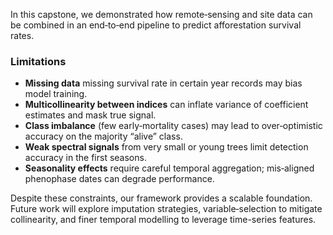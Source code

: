 In this capstone, we demonstrated how remote‑sensing and site data can be combined in an end‑to‑end pipeline to predict afforestation survival rates. 

### Limitations
- **Missing data** missing survival rate in certain year records may bias model training.  
- **Multicollinearity between indices** can inflate variance of coefficient estimates and mask true signal.  
- **Class imbalance** (few early‑mortality cases) may lead to over‑optimistic accuracy on the majority “alive” class.  
- **Weak spectral signals** from very small or young trees limit detection accuracy in the first seasons.  
- **Seasonality effects** require careful temporal aggregation; mis‑aligned phenophase dates can degrade performance.

Despite these constraints, our framework provides a scalable foundation. Future work will explore imputation strategies, variable‑selection to mitigate collinearity, and finer temporal modelling to leverage time-series features.